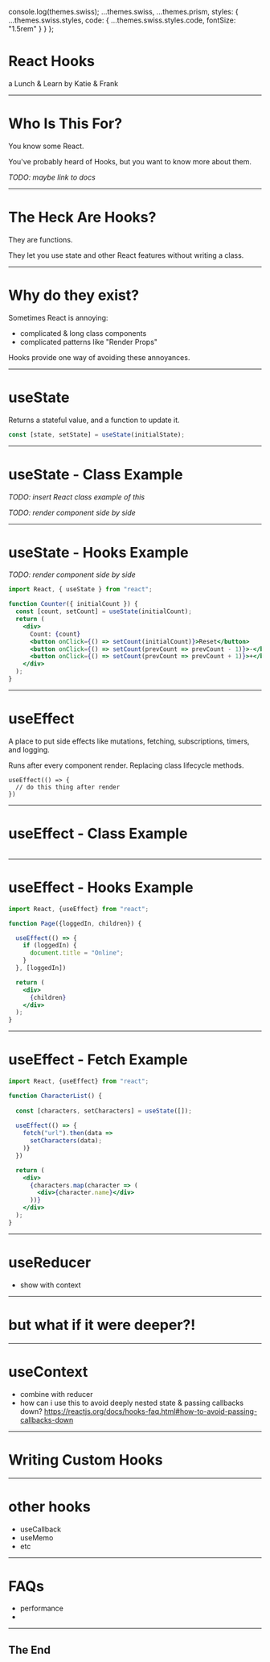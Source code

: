 console.log(themes.swiss);
  ...themes.swiss,
  ...themes.prism,
  styles: {
    ...themes.swiss.styles,
    code: {
      ...themes.swiss.styles.code,
      fontSize: "1.5rem"
    }
  }
};

# React Hooks

a Lunch & Learn
by Katie & Frank

---

# Who Is This For?

You know some React.

You've probably heard of Hooks, but you want to know more about them.

_TODO: maybe link to docs_

---

# The Heck Are Hooks?

They are functions.

They let you use state and other React features without writing a class.

---

# Why do they exist?

Sometimes React is annoying:

- complicated & long class components
- complicated patterns like "Render Props"

Hooks provide one way of avoiding these annoyances.

---

# useState

Returns a stateful value, and a function to update it.

```jsx
const [state, setState] = useState(initialState);
```

---

# useState - Class Example

_TODO: insert React class example of this_

_TODO: render component side by side_

---

# useState - Hooks Example

_TODO: render component side by side_

```jsx
import React, { useState } from "react";

function Counter({ initialCount }) {
  const [count, setCount] = useState(initialCount);
  return (
    <div>
      Count: {count}
      <button onClick={() => setCount(initialCount)}>Reset</button>
      <button onClick={() => setCount(prevCount => prevCount - 1)}>-</button>
      <button onClick={() => setCount(prevCount => prevCount + 1)}>+</button>
    </div>
  );
}
```

---

# useEffect

A place to put side effects like mutations, fetching, subscriptions, timers, and logging.

Runs after every component render. Replacing class lifecycle methods.

```
useEffect(() => {
  // do this thing after render
})
```

---

# useEffect - Class Example

```

```

---

# useEffect - Hooks Example

```jsx
import React, {useEffect} from "react";

function Page({loggedIn, children}) {

  useEffect(() => {
    if (loggedIn) {
      document.title = "Online";
    }
  }, [loggedIn])

  return (
    <div>
      {children}
    </div>
  );
}
```

---

# useEffect - Fetch Example

```jsx
import React, {useEffect} from "react";

function CharacterList() {
  
  const [characters, setCharacters] = useState([]);
  
  useEffect(() => {
    fetch("url").then(data =>
      setCharacters(data);
    )}
  })

  return (
    <div>
      {characters.map(character => (
        <div>{character.name}</div>
      ))}
    </div>
  );
}
```

---

# useReducer

- show with context

---

# but what if it were deeper?!

---

# useContext

- combine with reducer
- how can i use this to avoid deeply nested state & passing callbacks down?
  https://reactjs.org/docs/hooks-faq.html#how-to-avoid-passing-callbacks-down

---

# Writing Custom Hooks

---

# other hooks

- useCallback
- useMemo
- etc

---

# FAQs

- performance
-

---

## The End
